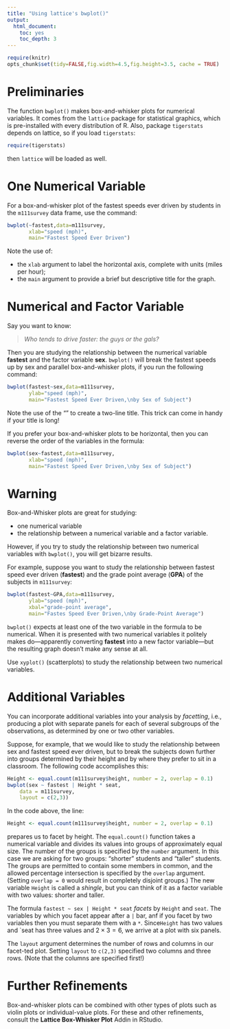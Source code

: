 ```yaml
---
title: "Using lattice's bwplot()"
output:
  html_document:
    toc: yes
    toc_depth: 3
---
```


```r
require(knitr)
opts_chunk$set(tidy=FALSE,fig.width=4.5,fig.height=3.5, cache = TRUE)
```

# Preliminaries

The function `bwplot()` makes box-and-whisker plots for numerical variables.  It comes from the `lattice` package for statistical graphics, which is pre-installed with every distribution of R.  Also, package `tigerstats` depends on lattice, so if you load `tigerstats`:

```r
require(tigerstats)
```

then `lattice` will be loaded as well.


# One Numerical Variable

For a box-and-whisker plot of the fastest speeds ever driven by students in the `m111survey` data frame, use the command:

```r
bwplot(~fastest,data=m111survey,
       xlab="speed (mph)",
       main="Fastest Speed Ever Driven")
```

Note the use of:

* the `xlab` argument to label the horizontal axis, complete with units (miles per hour);
* the `main` argument to provide a brief but descriptive title for the graph.

# Numerical and Factor Variable

Say you want to know:

  >*Who tends to drive faster:  the guys or the gals?*

Then you are studying the relationship between the numerical variable **fastest** and the factor variable **sex**.  `bwplot()` will break the fastest speeds up by sex and parallel box-and-whisker plots, if you run the following command:

```r
bwplot(fastest~sex,data=m111survey,
       ylab="speed (mph)",
       main="Fastest Speed Ever Driven,\nby Sex of Subject")
```

Note the use of the "\n" to create a two-line title.  This trick can come in handy if your title is long!

If you prefer your box-and-whisker plots to be horizontal, then you can reverse the order of the variables in the formula:

```r
bwplot(sex~fastest,data=m111survey,
       xlab="speed (mph)",
       main="Fastest Speed Ever Driven,\nby Sex of Subject")
```

# Warning

Box-and-Whisker plots are great for studying:

* one numerical variable
* the relationship between a numerical variable and a factor variable.

However, if you try to study the relationship between two numerical variables with `bwplot()`, you will get bizarre results.

For example, suppose you want to study the relationship between fastest speed ever driven (**fastest**) and the grade point average (**GPA**) of the subjects in `m111survey`:

```r
bwplot(fastest~GPA,data=m111survey,
       ylab="speed (mph)",
       xbal="grade-point average",
       main="Fastes Speed Ever Driven,\nby Grade-Point Average")
```

`bwplot()` expects at least one of the two variable in the formula to be numerical.  When it is presented with two numerical variables it politely makes do---apparently converting **fastest** into a new factor variable---but the resulting graph doesn't make any sense at all.

Use `xyplot()` (scatterplots) to study the relationship between two numerical variables.

# Additional Variables

You can incorporate additional variables into your analysis by *facetting*, i.e., producing a plot with separate panels for each of several subgroups of the observations, as determined by one or two other variables.

Suppose, for example, that we would like to study the relationship between sex and fastest speed ever driven, but to break the subjects down further into groups determined by their height and by where they prefer to sit in a classroom.  The following code accomplishes this:

```r
Height <- equal.count(m111survey$height, number = 2, overlap = 0.1)
bwplot(sex ~ fastest | Height * seat,
	data = m111survey,
	layout = c(2,3))
```

In the code above, the line:

```r
Height <- equal.count(m111survey$height, number = 2, overlap = 0.1)
```

prepares us to facet by height.  The `equal.count()` function takes a numerical variable and divides its values into groups of approximately equal size.  The number of the groups is specified by the `number` argument.  In this case we are asking for two groups:  "shorter" students and "taller" students.  The groups are permitted to contain some members in common, and the allowed percentage intersection is specified by the `overlap` argument.  (Setting `overlap = 0` would result in completely disjoint groups.)  The new variable `Height` is called a *shingle*, but you can think of it as a factor variable with two values: shorter and taller.

The formula `fastest ~ sex | Height * seat` *facets* by `Height` and `seat`. The variables by which you facet appear after a `|` bar, anf if you facet by two variables then you must separate them with a `*`. Since`Height` has two values and `seat has three values and $2 \times 3 = 6$, we arrive at a plot with six panels.

The `layout` argument determines the number of rows and columns in our facet-ted plot.  Setting `layout` to `c(2,3)` specified two columns and three rows.  (Note that the columns are specified first!)


# Further Refinements

Box-and-whisker plots can be combined with other types of plots such as violin plots or individual-value plots.  For these and other refinements, consult the **Lattice Box-Whisker Plot** Addin in RStudio.
